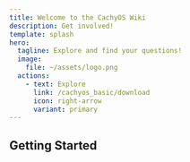```yaml
---
title: Welcome to the CachyOS Wiki
description: Get involved!
template: splash
hero:
  tagline: Explore and find your questions!
  image:
    file: ~/assets/logo.png
  actions:
    - text: Explore
      link: /cachyos_basic/download
      icon: right-arrow
      variant: primary
---
```



## Getting Started

<CardGrid>
  <LinkCard title="How CachyOS Improves Performance" href="/cachyos_basic/why_cachyos"
   description="Check out the changes we make in order to improve performance">
  </LinkCard>
  <LinkCard title="Installation guide" href="/installation/installation_prepare" description="Learn how to install CachyOS using our graphical or command-line installer. Internet required.">
  </LinkCard>
</CardGrid>

